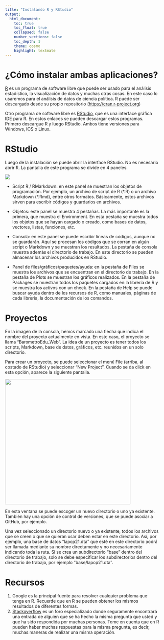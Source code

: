 ```yaml
---
title: "Instalando R y RStudio"
output:
  html_document:
    toc: true
    toc_float: true
    collapsed: false
    number_sections: false
    toc_depth: 1
    theme: cosmo
    highlight: textmate
---
```


# ¿Cómo instalar ambas aplicaciones?

[R](http://www.r-project.org) es un programa de software libre que puede ser usado para el análisis estadístico, la visualización de datos y muchas otras cosas. En este caso lo usaremos para el análisis de datos de ciencia política. R puede ser descargado desde su propio repositorio (<https://cran.r-project.org>)

Otro programa de software libre es [RStudio](http://www.rstudio.com), que es una interface gráfica IDE para R. En estos enlaces se pueden descargar estos programas. Primero descargue R y luego RStudio. Ambos tiene versiones para Windows, IOS o Linux.

# RStudio

Luego de la instalación se puede abrir la interface RStudio. No es necesario abrir R. La pantalla de este programa se divide en 4 paneles.

![](Consola.png)

-   Script R / RMarkdown: en este panel se muestran los objetos de programación. Por ejemplo, un archivo de script de R (\*.R) o un archivo Markdown (\*.Rmd), entre otros formatos. Básicamente, estos archivos sirven para escribir códigos y guardarlos en archivos.

-   Objetos: este panel se muestra 4 pestañas. La más importante es la primera, que muestra el Environment. En esta pestaña se muestra todos los objetos que se hayan cargado o creado, como bases de datos, vectores, listas, funciones, etc.

-   Consola: en este panel se puede escribir líneas de códigos, aunque no se guardarán. Aquí se procesan los códigos que se corran en algún script o Markdown y se muestran los resultados. La pestaña de consola muestra además el directorio de trabajo. En este directorio se pueden almacenar los archivos producidos en RStudio.

-   Panel de files/gráficos/paquetes/ayuda: en la pestaña de Files se muestra los archivos que se encuentran en el directorio de trabajo. En la pestaña de Plots se muestran los gráficos realizados. En la pestaña de Packages se muestran todos los paquetes cargados en la librería de R y se muestra los activos con un check. En la pestaña de Help se puede buscar ayuda dentro de los recursos de R, como manuales, páginas de cada librería, la documentación de los comandos.

# Proyectos

En la imagen de la consola, hemos marcado una flecha que indica el nombre del proyecto actualmente en vista. En este caso, el proyecto se llama "BarometroEdu_Web". La idea de un proyecto es tener todos los scripts, Markdown, base de datos, gráficos, etc. reunidos en un solo directorio.

Para crear un proyecto, se puede seleccionar el menú File (arriba, al costado de RStudio) y seleccionar "New Project". Cuando se da click en esta opción, aparece la siguiente pantalla.

![](projects_new.png){width="409"}

En esta ventana se puede escoger un nuevo directorio o uno ya existente. También hay una opción de control de versiones, que se puede asociar a GitHub, por ejemplo.

Una vez seleccionado un directorio nuevo o ya existente, todos los archivos que se creen o que se quieran usar deben estar en este directorio. Así, por ejemplo, una base de datos "lapop21.dta" que esté en este directorio podrá ser llamada mediante su nombre directamente y no necesariamente indicando toda la ruta. Si se crea un subdirectorio "base" dentro del directorio de trabajo, solo se debe especificar los subdirectorios dentro del directorio de trabajo, por ejemplo "base/lapop21.dta".

# Recursos

1.  Google es la principal fuente para resolver cualquier problema que tenga en R. Recuerde que en R se pueden obtener los mismos resultados de diferentes formas.
2.  [Stackoverflow](https://stackoverflow.com) es un foro especializado donde seguramente encontrará una entrada de alguien que se ha hecho la misma pregunta que usted y que ha sido respondida por muchas personas. Tome en cuenta que en R pueden haber muchas respuestas para la misma pregunta, es decir, muchas maneras de realizar una misma operación.
